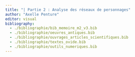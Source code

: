 ```yaml
---
title: "| Partie 2 : Analyse des réseaux de personnages"
author: "Axelle Penture"
editor: visual
bibliography: 
  - ./bibliographie/bib_memoire_m2_v3.bib
  - ./bibliographie/oeuvres_antiques.bib
  - ./bibliographie/ouvrages_articles_scientifiques.bib
  - ./bibliographie/textes_ovide.bib
  - ./bibliographie/outils_numeriques.bib
---
```

